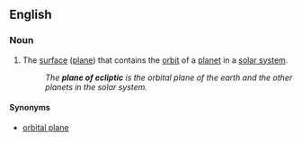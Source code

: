 ==English==

===Noun===
{{en-noun|sg=[[plane]] of [[ecliptic]]|planes of ecliptic}}

# {{astronomy}} The [[surface]] ([[plane]]) that contains the [[orbit]] of a [[planet]] in a [[solar system]].
#: ''The '''plane of ecliptic''' is the orbital plane of the earth and the other planets in the solar system.''

====Synonyms====
*[[orbital plane]]